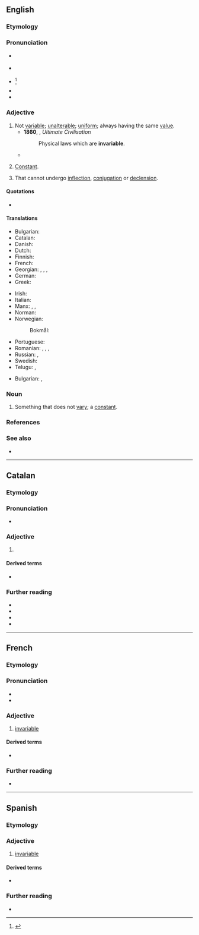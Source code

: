 ==English==

===Etymology===
{{prefix|en|in|variable}}

===Pronunciation===
* {{a|GA}} {{IPA|en|/ɪnˈvɛɹ.i.ə.bl̩/}}
* {{a|RP}} {{IPA|en|/ɪnˈvɛə.ɹi.ə.bl̩/}}
* {{a|Southern US}} {{IPA|en|/ɪnˈvɛɚbl̩/}}<ref>{{R:Stanley SET|II|II.2|46}}</ref>
* {{audio|en|en-us-invariable.ogg|Audio (US)}}
* {{hyph|en|in|va|ri|able}}

===Adjective===
{{en-adj|-}}

# Not [[variable]]; [[unalterable]]; [[uniform]]; always having the same [[value]].
#* '''1860''', {{w|Isaac Taylor}}, ''Ultimate Civilisation''
#*: Physical laws which are '''invariable'''.
#* {{RQ:Chambers Younger Set|IX|passage=“A tight little craft,” was Austin’s '''invariable''' comment on the matron; and she looked it, always trim and trig and smooth of surface like a converted yacht cleared for action.}}
# {{lb|en|math}} [[constant|Constant]].
# {{lb|en|by extension|grammar|of a word, or a grammatical class}} That cannot undergo [[inflection]], [[conjugation]] or [[declension]].
#: {{ux|en|The French adjective <u>marron</u> ‘brown’ is '''invariable''': it does not take the usual <u>s</u> in the plural.}}
#: {{syn|en|uninflectable}}
#: {{hypo|en|indeclinable|inconjugable}}

====Quotations====
* {{seeCites|en}}

====Translations====
{{trans-top|not variable}}
* Bulgarian: {{t+|bg|неизменен}}
* Catalan: {{t+|ca|invariable}}
* Danish: {{t+|da|uforanderlig}}
* Dutch: {{t+|nl|onveranderlijk}}
* Finnish: {{t+|fi|muuttumaton}}
* French: {{t+|fr|invariable}}
* Georgian: {{t|ka|არაცვლადი}}, {{t|ka|უცვლელი}}, {{t|ka|მუდმივი}}, {{t|ka|შეუცვლელი}}
* German: {{t+|de|unveränderlich}}
* Greek: {{t+|el|άκλιτος}}
{{trans-mid}}
* Irish: {{t|ga|do-athraitheach}}
* Italian: {{t+|it|invariabile}}
* Manx: {{t|gv|neuchaghlaaee}}, {{t|gv|kinjagh}}, {{t|gv|shassooagh}}
* Norman: {{t|nrf|învâriabl'ye}} {{qualifier|Jersey}}
* Norwegian:
*: Bokmål: {{t+|nb|ubøyelig}}
* Portuguese: {{t+|pt|invariável}}
* Romanian: {{t+|ro|invariabil|m|n}}, {{t|ro|invariabilă|f}}, {{t|ro|nevariabil|m|n}}, {{t|ro|neschimbabil|m|n}}
* Russian: {{t+|ru|неизме́нный}}, {{t+|ru|неизменя́емый}}
* Swedish: {{t+|sv|oföränderlig}}
* Telugu: {{t|te|మార్పులేని}}, {{t|te|జిడ్డుగాడు}}
{{trans-bottom}}
{{trans-top|(mathematics) constant}}
* Bulgarian: {{t+|bg|постоянен}}, {{t+|bg|константен}}
{{trans-mid}}

{{trans-bottom}}

===Noun===
{{en-noun}}

# Something that does not [[vary]]; a [[constant]].

===References===
<references/>

===See also===
* {{l|en|invariant}}<!-- or is it a synonym? -->

----

==Catalan==

===Etymology===
{{af|ca|in-|variable}}

===Pronunciation===
* {{ca-IPA}}

===Adjective===
{{ca-adj|mf}}

# {{l|en|invariable}}

====Derived terms====
* {{l|ca|invariablement}}

===Further reading===
* {{R:IEC2}}
* {{R:GDLC}}
* {{R:DNV}}
* {{R:DCVB}}

----

==French==

===Etymology===
{{af|fr|in-|variable}}

===Pronunciation===
* {{fr-IPA}}
* {{audio|fr|Fr-invariable.ogg|Audio}}

===Adjective===
{{fr-adj}}

# [[#English|invariable]]

====Derived terms====
* {{l|fr|invariablement}}

===Further reading===
* {{R:TLFi}}

{{C|fr|Grammar}}

----

==Spanish==

===Etymology===
{{af|es|in-|variable}}

===Adjective===
{{es-adj}}

# [[#English|invariable]]

====Derived terms====
* {{l|es|invariablemente}}

===Further reading===
* {{R:es:DRAE}}